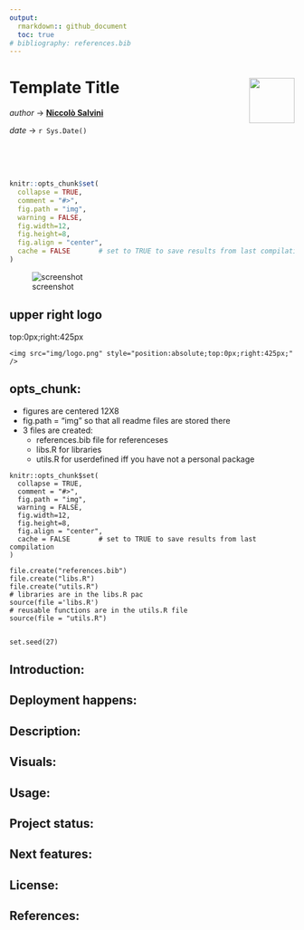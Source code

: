 ```yaml
---
output: 
  rmarkdown:: github_document
  toc: true
# bibliography: references.bib
---
```


# Template Title <img src="img/logo.png" align="right" height="80" />
_author_ -> **[Niccolò Salvini](https://niccolosalvini.netlify.app/)** \n

_date_ -> `r Sys.Date()`

<br> <br> <br>


```r

knitr::opts_chunk$set(
  collapse = TRUE,
  comment = "#>",
  fig.path = "img",
  warning = FALSE,  
  fig.width=12,
  fig.height=8,
  fig.align = "center",
  cache = FALSE       # set to TRUE to save results from last compilation
)

```

![screenshot](img/visual.png)


## upper right logo

top:0px;right:425px

```
<img src="img/logo.png" style="position:absolute;top:0px;right:425px;" />

```


##  opts_chunk: 


- figures are centered 12X8
- fig.path = "img" so that all readme files are stored there
- 3 files are created:
  - references.bib file for referenceses
  - libs.R for libraries
  - utils.R for userdefined iff you have not a personal package
  

```
knitr::opts_chunk$set(
  collapse = TRUE,
  comment = "#>",
  fig.path = "img",
  warning = FALSE,  
  fig.width=12,
  fig.height=8,
  fig.align = "center",
  cache = FALSE       # set to TRUE to save results from last compilation
)

file.create("references.bib")
file.create("libs.R")
file.create("utils.R")
# libraries are in the libs.R pac
source(file ='libs.R')
# reusable functions are in the utils.R file
source(file = "utils.R")


set.seed(27) 
```



## Introduction:

## Deployment happens:

## Description:

## Visuals:

## Usage:

## Project status:

## Next features:

## License:

## References:
